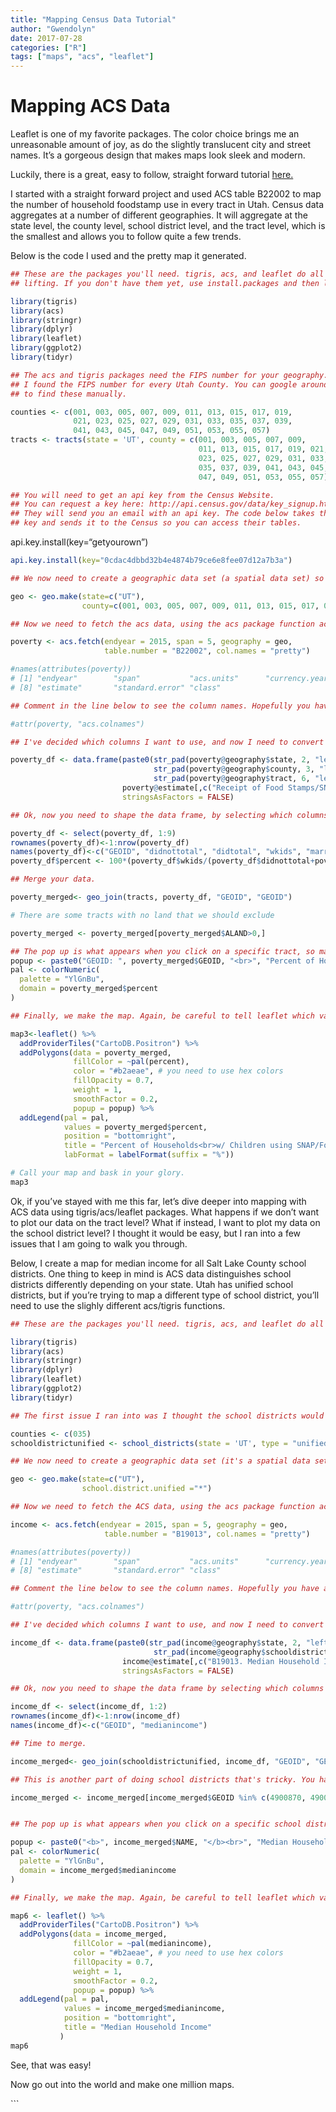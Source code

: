 ```yaml
---
title: "Mapping Census Data Tutorial"
author: "Gwendolyn"
date: 2017-07-28
categories: ["R"]
tags: ["maps", "acs", "leaflet"]
---
```



# Mapping ACS Data

Leaflet is one of my favorite packages. The color choice brings me an unreasonable amount of joy, as do the slightly translucent city and street names. It's a gorgeous design that makes maps look sleek and modern.

Luckily, there is a great, easy to follow, straight forward tutorial [here.](http://zevross.com/blog/2015/10/14/manipulating-and-mapping-us-census-data-in-r-using-the-acs-tigris-and-leaflet-packages-3/) 

I started with a straight forward project and used ACS table B22002 to map the number of household foodstamp use in every tract in Utah. Census data aggregates at a number of different geographies. It will aggregate at the state level, the county level, school district level, and the tract level, which is the smallest and allows you to follow quite a few trends. 

Below is the code I used and the pretty map it generated. 


```r

## These are the packages you'll need. tigris, acs, and leaflet do all of the heavy 
## lifting. If you don't have them yet, use install.packages and then load them up below. 

library(tigris)
library(acs)
library(stringr)
library(dplyr)
library(leaflet)
library(ggplot2)
library(tidyr)

## The acs and tigris packages need the FIPS number for your geography. 
## I found the FIPS number for every Utah County. You can google around 
## to find these manually. 

counties <- c(001, 003, 005, 007, 009, 011, 013, 015, 017, 019, 
              021, 023, 025, 027, 029, 031, 033, 035, 037, 039, 
              041, 043, 045, 047, 049, 051, 053, 055, 057)
tracts <- tracts(state = 'UT', county = c(001, 003, 005, 007, 009, 
                                          011, 013, 015, 017, 019, 021, 
                                          023, 025, 027, 029, 031, 033, 
                                          035, 037, 039, 041, 043, 045, 
                                          047, 049, 051, 053, 055, 057), cb=TRUE)

## You will need to get an api key from the Census Website. 
## You can request a key here: http://api.census.gov/data/key_signup.html. 
## They will send you an email with an api key. The code below takes the 
## key and sends it to the Census so you can access their tables.
```

api.key.install(key="getyourown")

```r
api.key.install(key="0cdac4dbbd32b4e4874b79ce6e8fee07d12a7b3a")

```

```r
## We now need to create a geographic data set (a spatial data set) so you can grab the tigris and acs data. I specify the state, I specify the counties (using the FIPS numbers I looked up). See how tract has a "*"? That's because we are telling tigris to grab every tract within all of the counties listed. 

geo <- geo.make(state=c("UT"), 
                county=c(001, 003, 005, 007, 009, 011, 013, 015, 017, 019, 021, 023, 025, 027, 029, 031, 033, 035, 037, 039, 041, 043, 045, 047, 049, 051, 053, 055, 057), tract="*") 

## Now we need to fetch the acs data, using the acs package function acs.fetch. I specify the end year, which you should know once you decide which table you want. I found my table using this handy website: https://censusreporter.org/topics/table-codes/ I also specify that my geography should be the geo data I pulled above. I tell the column names to look pretty for me. 

poverty <- acs.fetch(endyear = 2015, span = 5, geography = geo, 
                     table.number = "B22002", col.names = "pretty")

#names(attributes(poverty))
# [1] "endyear"        "span"           "acs.units"      "currency.year"  "modified"       "geography"      "acs.colnames"  
# [8] "estimate"       "standard.error" "class"    

## Comment in the line below to see the column names. Hopefully you have a pretty good idea which column names you want to use, since you've already looked through the table at censusreporter.org

#attr(poverty, "acs.colnames")

## I've decided which columns I want to use, and now I need to convert my file to a data frame so I can merge it. str_pad adds extra numbers to each specified variable (state, county, and tract), because it won't merge if we don't add leading zeros! Don't get scared, this should run pretty smoothly. Finally, paste in the column names you want to keep in poverty@estimate. I'm keeping a bunch b/c I'm crazy.  

poverty_df <- data.frame(paste0(str_pad(poverty@geography$state, 2, "left", pad="0"), 
                                str_pad(poverty@geography$county, 3, "left", pad = "0"), 
                                str_pad(poverty@geography$tract, 6, "left", pad = "0")), 
                         poverty@estimate[,c("Receipt of Food Stamps/SNAP by Presence of Children Under 18 Years by Household Type for Households: Household did not receive Food Stamps/SNAP in the past 12 months:", "Receipt of Food Stamps/SNAP by Presence of Children Under 18 Years by Household Type for Households: Household received Food Stamps/SNAP in the past 12 months:", "Receipt of Food Stamps/SNAP by Presence of Children Under 18 Years by Household Type for Households: Household received Food Stamps/SNAP in the past 12 months: With children under 18 years:", "Receipt of Food Stamps/SNAP by Presence of Children Under 18 Years by Household Type for Households: Household received Food Stamps/SNAP in the past 12 months: With children under 18 years: Married-couple family", "Receipt of Food Stamps/SNAP by Presence of Children Under 18 Years by Household Type for Households: Household received Food Stamps/SNAP in the past 12 months: With children under 18 years: Other family:","Receipt of Food Stamps/SNAP by Presence of Children Under 18 Years by Household Type for Households: Household received Food Stamps/SNAP in the past 12 months: With children under 18 years: Other family: Male householder, no wife present", "Receipt of Food Stamps/SNAP by Presence of Children Under 18 Years by Household Type for Households: Household received Food Stamps/SNAP in the past 12 months: With children under 18 years: Other family: Female householder, no husband present", "Receipt of Food Stamps/SNAP by Presence of Children Under 18 Years by Household Type for Households: Household received Food Stamps/SNAP in the past 12 months: With children under 18 years: Nonfamily households")], 
                         stringsAsFactors = FALSE)

## Ok, now you need to shape the data frame, by selecting which columns you want and naming each row. I also create a percent variable, which is the percent of households on food stamps that have children. GEOID is super important! This is what you merge on.

poverty_df <- select(poverty_df, 1:9)
rownames(poverty_df)<-1:nrow(poverty_df)
names(poverty_df)<-c("GEOID", "didnottotal", "didtotal", "wkids", "married", "otherfam", "maleonly", "femaleonly", "nonfam")
poverty_df$percent <- 100*(poverty_df$wkids/(poverty_df$didnottotal+poverty_df$didtotal))

## Merge your data. 

poverty_merged<- geo_join(tracts, poverty_df, "GEOID", "GEOID")

# There are some tracts with no land that we should exclude

poverty_merged <- poverty_merged[poverty_merged$ALAND>0,]

## The pop up is what appears when you click on a specific tract, so make sure you update this section depending on the data you are using. 
popup <- paste0("GEOID: ", poverty_merged$GEOID, "<br>", "Percent of Households w/ Children using SNAP/Food Stamps ", round(poverty_merged$percent,2))
pal <- colorNumeric(
  palette = "YlGnBu",
  domain = poverty_merged$percent
)

## Finally, we make the map. Again, be careful to tell leaflet which variable you want to use. In this case, I am using percent. I also specify the title and add a suffix. 

map3<-leaflet() %>%
  addProviderTiles("CartoDB.Positron") %>%
  addPolygons(data = poverty_merged, 
              fillColor = ~pal(percent), 
              color = "#b2aeae", # you need to use hex colors
              fillOpacity = 0.7, 
              weight = 1, 
              smoothFactor = 0.2,
              popup = popup) %>%
  addLegend(pal = pal, 
            values = poverty_merged$percent, 
            position = "bottomright", 
            title = "Percent of Households<br>w/ Children using SNAP/Food Stamps",
            labFormat = labelFormat(suffix = "%")) 

# Call your map and bask in your glory. 
map3

```

Ok, if you've stayed with me this far, let's dive deeper into mapping with ACS data using tigris/acs/leaflet packages. What happens if we don't want to plot our data on the tract level? What if instead, I want to plot my data on the school district level? I thought it would be easy, but I ran into a few issues that I am going to walk you through. 

Below, I create a map for median income for all Salt Lake County school districts. One thing to keep in mind is ACS data distinguishes school districts differently depending on your state. Utah has unified school districts, but if you're trying to map a different type of school district, you'll need to use the slighly different acs/tigris functions. 

```r

## These are the packages you'll need. tigris, acs, and leaflet do all of the heavy lifting. If you don't have them yet, use install.packages and then load them up below. 

library(tigris)
library(acs)
library(stringr)
library(dplyr)
library(leaflet)
library(ggplot2)
library(tidyr)

## The first issue I ran into was I thought the school districts would be at the county level, so I kept trying to call them using the county FIPS number. NOPE! School district is right under state, so you just specify state, then specify the type of district, which in this case, is unified. 

counties <- c(035)
schooldistrictunified <- school_districts(state = 'UT', type = "unified")
```

```r

## We now need to create a geographic data set (it's a spatial data set) so you can grab the tigris and acs data. I specify the state, but remember that school districts are a geography right below state, so no need to go in at the county level this time. I am just going to grab every school district in Utah, because for me it's easier than looking them up individually. 

geo <- geo.make(state=c("UT"), 
                school.district.unified ="*") 

## Now we need to fetch the ACS data, using the acs package function acs.fetch. I specify the end year, which you should know once you decide which table you want. I found my table using this handy website: https://censusreporter.org/topics/table-codes/ I also specify that my geography should be the geo data I pulled above. I tell the column names to look pretty for me.

income <- acs.fetch(endyear = 2015, span = 5, geography = geo, 
                     table.number = "B19013", col.names = "pretty")

#names(attributes(poverty))
# [1] "endyear"        "span"           "acs.units"      "currency.year"  "modified"       "geography"      "acs.colnames"  
# [8] "estimate"       "standard.error" "class"    

## Comment the line below to see the column names. Hopefully you have a pretty good idea which column names you want to use, since you've already looked through the table at censusreporter.org

#attr(poverty, "acs.colnames")

## I've decided which columns I want to use, and now I need to convert my file to a data frame so I can merge it. str_pad adds extra numbers to each specified variable, because it won't merge if we don't add leading zeros! Remember, we aren't including county anymore! Also, the leading zeroes you have to pad with are 5 for school districts! Don't get scared, this should run pretty smoothly. Finally, paste in the column names you want to keep the income@estimate function. I'm only keeping one.  

income_df <- data.frame(paste0(str_pad(income@geography$state, 2, "left", pad="0"), 
                                str_pad(income@geography$schooldistrictunified, 5, "left", pad = "0")), 
                         income@estimate[,c("B19013. Median Household Income in the Past 12 Months (in 2015 Inflation-Adjusted Dollars): Median household income in the past 12 months (in 2015 Inflation-adjusted dollars)")],
                         stringsAsFactors = FALSE)

## Ok, now you need to shape the data frame by selecting which columns you want and naming each row. GEOID is suepr important! It's what you merge on. It's how both of your files identify your school districts. 

income_df <- select(income_df, 1:2)
rownames(income_df)<-1:nrow(income_df)
names(income_df)<-c("GEOID", "medianincome")

## Time to merge. 

income_merged<- geo_join(schooldistrictunified, income_df, "GEOID", "GEOID", how="inner")

## This is another part of doing school districts that's tricky. You have to choose to keep the school districts you want within Utah. In this case, I only want the five districts in Salt Lake County. If I wanted all of the Utah school districts, I would skip this step. 

income_merged <- income_merged[income_merged$GEOID %in% c(4900870, 4900420, 4900360, 4900142, 4900600),]


## The pop up is what appears when you click on a specific school district, so make sure you update this section depending on the data you are using. Also update the varible, which is domain below. 

popup <- paste0("<b>", income_merged$NAME, "</b><br>", "Median Household Income: ", prettyNum(round(income_merged$medianincome,2), big.mark=","))
pal <- colorNumeric(
  palette = "YlGnBu",
  domain = income_merged$medianincome
)

## Finally, we make the map. Again, be careful to tell leaflet which variable you want to use. I also specify the title and add a suffix. 

map6 <- leaflet() %>%
  addProviderTiles("CartoDB.Positron") %>%
  addPolygons(data = income_merged, 
              fillColor = ~pal(medianincome), 
              color = "#b2aeae", # you need to use hex colors
              fillOpacity = 0.7, 
              weight = 1, 
              smoothFactor = 0.2,
              popup = popup) %>%
  addLegend(pal = pal, 
            values = income_merged$medianincome, 
            position = "bottomright", 
            title = "Median Household Income"
           ) 
map6

```

See, that was easy! 

Now go out into the world and make one million maps. 


```



